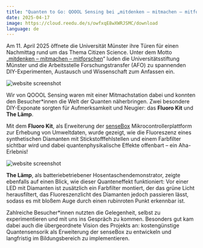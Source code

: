 ```yaml
---
title: "Quanten to Go: QOOOL Sensing bei „mitdenken – mitmachen – mitforschen“"
date: 2025-04-17
image: https://cloud.reedu.de/s/owfxqE8wXWRJSMC/download
language: de
---
```


Am 11. April 2025 öffnete die Universität Münster ihre Türen für einen Nachmittag rund um das Thema Citizen Science. Unter dem Motto „[mitdenken – mitmachen – mitforschen](https://www.uni-muenster.de/de/veranstaltungskalender/prod/ausgabe/termine.php?layout=toptermin-detail&id=39233&einrichtungsid=46)“ luden die Universitätsstiftung Münster und die Arbeitsstelle Forschungstransfer (AFO) zu spannenden DIY-Experimenten, Austausch und Wissenschaft zum Anfassen ein.

![website screenshot](https://cloud.reedu.de/s/owfxqE8wXWRJSMC/download)

Wir von QOOOL Sensing waren mit einer Mitmachstation dabei und konnten den Besucher*innen die Welt der Quanten näherbringen. Zwei besondere DIY-Exponate sorgten für Aufmerksamkeit und Neugier: das **Fluoro Kit** und **The Lämp**.

Mit dem **Fluoro Kit**, als Erweiterung der [senseBox](https://sensebox.de/) Mikrocontrollerplattform zur Erhebung von Umweltdaten, wurde gezeigt, wie die Fluoreszenz eines synthetischen Diamanten mit Stickstofffehlstellen und einem Farbfilter sichtbar wird und dabei quantenphysikalische Effekte offenbart – ein Aha-Erlebnis! 

![website screenshot](https://cloud.reedu.de/s/SXqZcgRFyTDiN3r/download)

**The Lämp**, als batteriebetriebener Hosentaschendemonstrator, zeigte ebenfalls auf einen Blick, wie dieser Quanteneffekt funktioniert: Vor einer LED mit Diamanten ist zusätzlich ein Farbfilter montiert, der das grüne Licht herausfiltert, das Fluoreszenzlicht des Diamanten jedoch passieren lässt, sodass es mit bloßem Auge durch einen rubinroten Punkt erkennbar ist.

Zahlreiche Besucher*innen nutzten die Gelegenheit, selbst zu experimentieren und mit uns ins Gespräch zu kommen. Besonders gut kam dabei auch die übergeordnete Vision des Projekts an: kostengünstige Quantensensorik als Erweiterung der senseBox zu entwickeln und langfristig im Bildungsbereich zu implementieren.

